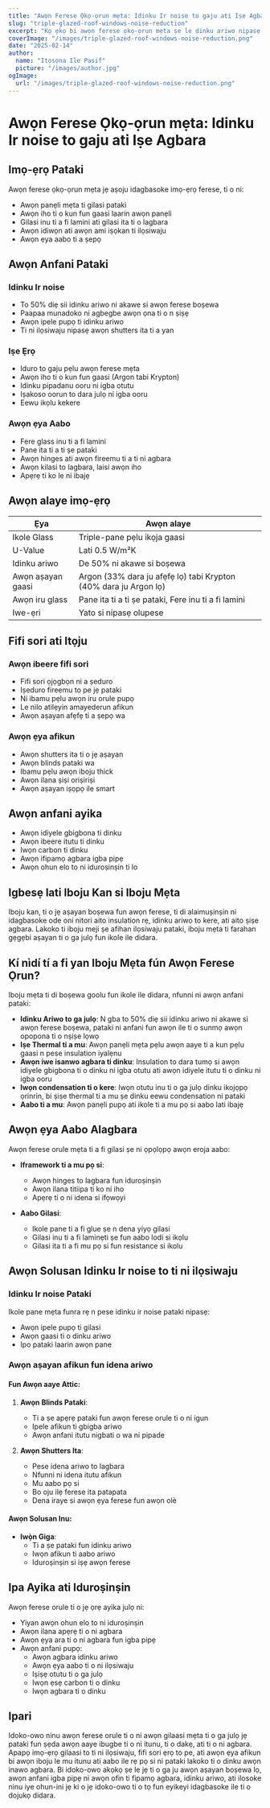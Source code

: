```yaml
---
title: "Awọn Ferese Ọkọ-ọrun mẹta: Idinku Ir noise to gaju ati Iṣe Agbara"
slug: "triple-glazed-roof-windows-noise-reduction"
excerpt: "Kọ ẹkọ bi awọn ferese ọkọ-ọrun mẹta ṣe le dinku ariwo nipasẹ to 50% lakoko ti o mu ilọsiwaju iṣẹ agbara ati aabo ile."
coverImage: "/images/triple-glazed-roof-windows-noise-reduction.png"
date: "2025-02-14"
author:
  name: "Itọsọna Ile Pasif"
  picture: "/images/author.jpg"
ogImage:
  url: "/images/triple-glazed-roof-windows-noise-reduction.png"
---
```


# Awọn Ferese Ọkọ-ọrun mẹta: Idinku Ir noise to gaju ati Iṣe Agbara

## Imọ-ẹrọ Pataki

Awọn ferese ọkọ-ọrun mẹta jẹ aṣoju idagbasoke imọ-ẹrọ ferese, ti o ni:

- Awọn panẹli mẹta ti gilasi pataki
- Awọn iho ti o kun fun gaasi laarin awọn panẹli
- Gilasi inu ti a fi lamini ati gilasi ita ti o lagbara
- Awọn idiwọn ati awọn ami iṣọkan ti ilọsiwaju
- Awọn ẹya aabo ti a ṣepọ

## Awọn Anfani Pataki

### Idinku Ir noise
- To 50% diẹ sii idinku ariwo ni akawe si awọn ferese boṣewa
- Paapaa munadoko ni agbegbe awọn ọna ti o n ṣiṣẹ
- Awọn ipele pupọ ti idinku ariwo
- Ti ni ilọsiwaju nipasẹ awọn shutters ita ti a yan

### Iṣe Ẹrọ
- Iduro to gaju pẹlu awọn ferese mẹta
- Awọn iho ti o kun fun gaasi (Argon tabi Krypton)
- Idinku pipadanu ooru ni igba otutu
- Iṣakoso oorun to dara julọ ni igba ooru
- Eewu ikọlu kekere

### Awọn ẹya Aabo
- Fere glass inu ti a fi lamini
- Pane ita ti a ti ṣe pataki
- Awọn hinges ati awọn fireemu ti a ti ni agbara
- Awọn kilasi to lagbara, laisi awọn iho
- Apẹrẹ ti ko le ni ibajẹ

## Awọn alaye imọ-ẹrọ

| Ẹya | Awọn alaye |
|-----|------------|
| Ikole Glass | Triple-pane pẹlu ikọja gaasi |
| U-Value | Lati 0.5 W/m²K |
| Idinku ariwo | De 50% ni akawe si boṣewa |
| Awọn aṣayan gaasi | Argon (33% dara ju afẹfẹ lọ) tabi Krypton (40% dara ju Argon lọ) |
| Awọn iru glass | Pane ita ti a ti ṣe pataki, Fere inu ti a fi lamini |
| Iwe-ẹri | Yato si nipasẹ olupese |

## Fifi sori ati Itọju

### Awọn ibeere fifi sori
- Fifi sori ọjọgbọn ni a ṣeduro
- Iṣeduro fireemu to pe jẹ pataki
- Ni ibamu pẹlu awọn iru orule pupọ
- Le nilo atilẹyin amayederun afikun
- Awọn aṣayan afẹfẹ ti a ṣepọ wa

### Awọn ẹya afikun
- Awọn shutters ita ti o jẹ aṣayan
- Awọn blinds pataki wa
- Ibamu pẹlu awọn iboju thick
- Awọn ilana ṣiṣi oriṣiriṣi
- Awọn aṣayan iṣọpọ ile smart

## Awọn anfani ayika

- Awọn idiyele gbigbona ti dinku
- Awọn ibeere itutu ti dinku
- Iwọn carbon ti dinku
- Awọn ifipamọ agbara igba pipẹ
- Awọn ohun elo to ni iduroṣinṣin ti lo

## Igbesẹ lati Iboju Kan si Iboju Mẹta

Iboju kan, ti o jẹ aṣayan boṣewa fun awọn ferese, ti di alaimuṣinṣin ni idagbasoke ode oni nitori aito insulation rẹ, idinku ariwo to kere, ati aito ṣiṣe agbara. Lakoko ti iboju meji ṣe afihan ilọsiwaju pataki, iboju mẹta ti farahan gẹgẹbi aṣayan ti o ga julọ fun ikole ile didara.

## Kí nìdí tí a fi yan Iboju Mẹta fún Awọn Ferese Ọrun?

Iboju mẹta ti di boṣewa goolu fun ikole ile didara, nfunni ni awọn anfani pataki:

- **Idinku Ariwo to ga julọ**: N gba to 50% diẹ sii idinku ariwo ni akawe si awọn ferese boṣewa, pataki ni anfani fun awọn ile ti o sunmọ awọn opopona ti o nṣiṣe lọwọ
- **Iṣe Thermal ti a mu**: Awọn panẹli mẹta pẹlu awọn aaye ti a kun pẹlu gaasi n pese insulation iyalẹnu
- **Awọn iwe isanwo agbara ti dinku**: Insulation to dara tumọ si awọn idiyele gbigbona ti o dinku ni igba otutu ati awọn idiyele itutu ti o dinku ni igba ooru
- **Iwọn condensation ti o kere**: Iwọn otutu inu ti o ga julọ dinku ikojọpọ ọrinrin, bi ṣiṣe thermal ti a mu ṣe dinku eewu condensation ni pataki
- **Aabo ti a mu**: Awọn panẹli pupọ ati ikole ti a mu pọ si aabo lati ibajẹ

## Awọn ẹya Aabo Alagbara

Awọn ferese orule mẹta ti a fi gilasi ṣe ni ọpọlọpọ awọn eroja aabo:

- **Iframework ti a mu pọ si**:
  - Awọn hinges to lagbara fun iduroṣinṣin
  - Awọn ilana titiipa ti ko ni iho
  - Apẹrẹ ti o ni idena si ifọwọyi

- **Aabo Gilasi**:
  - Ikole pane ti a fi glue ṣe n dena yiyọ gilasi
  - Gilasi inu ti a fi laminẹti ṣe fun aabo lodi si ikọlu
  - Gilasi ita ti a fi mu pọ si fun resistance si ikolu

## Awọn Solusan Idinku Ir noise to ti ni ilọsiwaju

### Idinku Ir noise Pataki
Ikole pane mẹta funra rẹ n pese idinku ir noise pataki nipasẹ:
- Awọn ipele pupọ ti gilasi
- Awọn gaasi ti o dinku ariwo
- Ipo pataki laarin awọn pane

### Awọn aṣayan afikun fun idena ariwo

#### Fun Awọn aaye Attic:
1. **Awọn Blinds Pataki**: 
   - Ti a ṣe apẹrẹ pataki fun awọn ferese orule ti o ni igun
   - Ipele afikun ti gbigba ariwo
   - Awọn anfani itutu nigbati o wa ni pipade

2. **Awọn Shutters Ita**:
   - Pese idena ariwo to lagbara
   - Nfunni ni idena itutu afikun
   - Mu aabo pọ si
   - Bo oju ilẹ ferese ita patapata
   - Dena iraye si awọn ẹya ferese fun awọn olè

#### Awọn Solusan Inu:
- **Iwọ̀n Giga**: 
  - Ti a ṣe pataki fun idinku ariwo
  - Iwọn afikun ti aabo ariwo
  - Iduroṣinṣin si iṣẹ awọn ferese

## Ipa Ayika ati Iduroṣinṣin

Awọn ferese orule ti o jẹ ọrẹ ayika julọ ni:
- Yiyan awọn ohun elo to ni iduroṣinṣin
- Awọn ilana apẹrẹ ti o ni agbara
- Awọn ẹya ara ti o ni agbara fun igba pipẹ
- Awọn anfani pupọ:
  - Awọn agbara idinku ariwo
  - Awọn ẹya aabo ti o ni ilọsiwaju
  - Iṣiṣẹ otutu ti o ga julọ
  - Iwọn ẹsẹ carbon ti o dinku
  - Iwọn agbara ti o dinku

## Ipari

Idoko-owo ninu awọn ferese orule ti o ni awọn gilaasi mẹta ti o ga julọ jẹ pataki fun ṣẹda awọn aaye ibugbe ti o ni itunu, ti o dakẹ, ati ti o ni agbara. Apapọ imọ-ẹrọ gilaasi to ti ni ilọsiwaju, fifi sori ẹrọ to pe, ati awọn ẹya afikun bi awọn iboju le mu itunu ati aabo ile rẹ pọ si ni pataki lakoko ti o dinku awọn inawo agbara. Bi idoko-owo akọkọ ṣe le jẹ ti o ga ju awọn aṣayan boṣewa lọ, awọn anfani igba pipẹ ni awọn ofin ti fipamọ agbara, idinku ariwo, ati ilosoke ninu iye ohun-ini jẹ ki o jẹ idoko-owo ti o tọ fun eyikeyi idagbasoke ile ti o dojukọ didara.